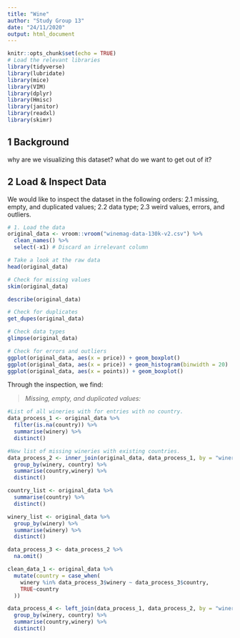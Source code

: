 ```yaml
---
title: "Wine"
author: "Study Group 13"
date: "24/11/2020"
output: html_document
---
```


```r
knitr::opts_chunk$set(echo = TRUE)
# Load the relevant libraries
library(tidyverse)
library(lubridate)
library(mice) 
library(VIM)
library(dplyr)
library(Hmisc)
library(janitor)
library(readxl)
library(skimr)
```

## 1 Background

why are we visualizing this dataset? what do we want to get out of it?

## 2 Load & Inspect Data

We would like to inspect the dataset in the following orders:
2.1 missing, empty, and duplicated values;
2.2 data type;
2.3 weird values, errors, and outliers.

```r
# 1. Load the data
original_data <- vroom::vroom("winemag-data-130k-v2.csv") %>% 
  clean_names() %>% 
  select(-x1) # Discard an irrelevant column

# Take a look at the raw data
head(original_data)

# Check for missing values
skim(original_data)

describe(original_data) 

# Check for duplicates
get_dupes(original_data)

# Check data types
glimpse(original_data)

# Check for errors and outliers
ggplot(original_data, aes(x = price)) + geom_boxplot()
ggplot(original_data, aes(x = price)) + geom_histogram(binwidth = 20)
ggplot(original_data, aes(x = points)) + geom_boxplot()
```
Through the inspection, we find:

> *Missing, empty, and duplicated values:*



```r
#List of all wineries with for entries with no country.
data_process_1 <- original_data %>% 
  filter(is.na(country)) %>% 
  summarise(winery) %>% 
  distinct()

#New list of missing wineries with existing countries.
data_process_2 <- inner_join(original_data, data_process_1, by = "winery") %>%
  group_by(winery, country) %>% 
  summarise(country,winery) %>% 
  distinct()

country_list <- original_data %>% 
  summarise(country) %>% 
  distinct()

winery_list <- original_data %>% 
  group_by(winery) %>% 
  summarise(winery) %>% 
  distinct()

data_process_3 <- data_process_2 %>% 
  na.omit()

clean_data_1 <- original_data %>% 
  mutate(country = case_when( 
    winery %in% data_process_3$winery ~ data_process_3$country,
    TRUE~country
  ))

data_process_4 <- left_join(data_process_1, data_process_2, by = "winery") %>%
  group_by(winery, country) %>% 
  summarise(country,winery) %>% 
  distinct()

```

